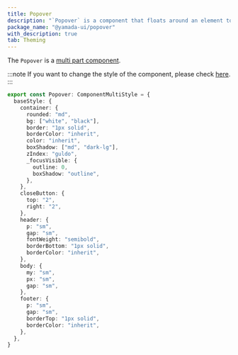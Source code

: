 ```yaml
---
title: Popover
description: "`Popover` is a component that floats around an element to display information."
package_name: "@yamada-ui/popover"
with_description: true
tab: Theming
---
```


The `Popover` is a [multi part component](/styled-system/theming/component-style#multi-part-component).

:::note
If you want to change the style of the component, please check [here](/styled-system/theming/customize-theme#changing-the-style-of-components).
:::

```ts
export const Popover: ComponentMultiStyle = {
  baseStyle: {
    container: {
      rounded: "md",
      bg: ["white", "black"],
      border: "1px solid",
      borderColor: "inherit",
      color: "inherit",
      boxShadow: ["md", "dark-lg"],
      zIndex: "guldo",
      _focusVisible: {
        outline: 0,
        boxShadow: "outline",
      },
    },
    closeButton: {
      top: "2",
      right: "2",
    },
    header: {
      p: "sm",
      gap: "sm",
      fontWeight: "semibold",
      borderBottom: "1px solid",
      borderColor: "inherit",
    },
    body: {
      my: "sm",
      px: "sm",
      gap: "sm",
    },
    footer: {
      p: "sm",
      gap: "sm",
      borderTop: "1px solid",
      borderColor: "inherit",
    },
  },
}
```
